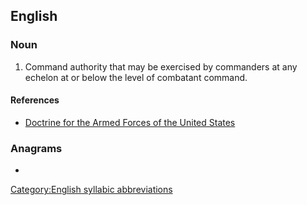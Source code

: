 {{also|OpCon}}
==English==

===Noun===
{{head|en|noun}}

# {{lb|en|US|military}} {{acronym of|en|[[operational]] [[control]]}} Command authority that may be exercised by commanders at any echelon at or below the level of combatant command.

====References====
* [https://web.archive.org/web/20111027024636/http://www.dtic.mil/doctrine/new_pubs/jp1.pdf Doctrine for the Armed Forces of the United States]

===Anagrams===
* {{anagrams|en|a=cnoop|cop on}}

[[Category:English syllabic abbreviations]]
